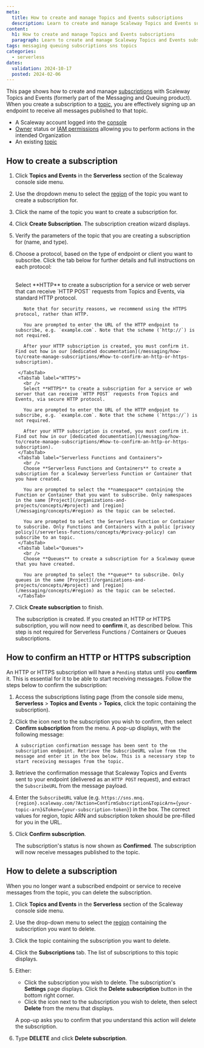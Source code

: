 ```yaml
---
meta:
  title: How to create and manage Topics and Events subscriptions
  description: Learn to create and manage Scaleway Topics and Events subscriptions. This guide ensures effective message delivery and streamlined communication.
content:
  h1: How to create and manage Topics and Events subscriptions
  paragraph: Learn to create and manage Scaleway Topics and Events subscriptions. This guide ensures effective message delivery and streamlined communication.
tags: messaging queuing subscriptions sns topics
categories:
  - serverless
dates:
  validation: 2024-10-17
  posted: 2024-02-06
---
```


This page shows how to create and manage [subscriptions](/messaging/concepts/#subscription) with Scaleway Topics and Events (formerly part of the Messaging and Queuing product). When you create a subscription to a [topic](/messaging/concepts/#topic), you are effectively signing up an endpoint to receive all messages published to that topic.

<Macro id="requirements" />

- A Scaleway account logged into the [console](https://console.scaleway.com)
- [Owner](/iam/concepts/#owner) status or [IAM permissions](/iam/concepts/#permission) allowing you to perform actions in the intended Organization
- An existing [topic](/messaging/how-to/create-manage-topics/)

## How to create a subscription

1. Click **Topics and Events** in the **Serverless** section of the Scaleway console side menu.

2. Use the dropdown menu to select the [region](/messaging/concepts/#region) of the topic you want to create a subscription for.

3. Click the name of the topic you want to create a subscription for.

4. Click **Create Subscription**. The subscription creation wizard displays.
    <Lightbox src="scaleway-topics-create-subs.webp" alt="In the Scaleway console, the Create a Subscription screen displays. The different sections of the screen are described in the steps below" />

5. Verify the parameters of the topic that you are creating a subscription for (name, and type).

6. Choose a protocol, based on the type of endpoint or client you want to subscribe. Click the tab below for further details and full instructions on each protocol:

    <Tabs id="messaging-subscription-protocol">
        <TabsTab label="HTTP">
          <br />
          Select **HTTP** to create a subscription for a service or web server that can receive `HTTP POST` requests from Topics and Events, via standard HTTP protocol.

          Note that for security reasons, we recommend using the HTTPS protocol, rather than HTTP.

          You are prompted to enter the URL of the HTTP endpoint to subscribe, e.g. `example.com`. Note that the scheme (`http://`) is not required.

          After your HTTP subscription is created, you must confirm it. Find out how in our [dedicated documentation](/messaging/how-to/create-manage-subscriptions/#how-to-confirm-an-http-or-https-subscription).

        </TabsTab>
        <TabsTab label="HTTPS">
          <br />
          Select **HTTPS** to create a subscription for a service or web server that can receive `HTTP POST` requests from Topics and Events, via secure HTTP protocol.

          You are prompted to enter the URL of the HTTP endpoint to subscribe, e.g. `example.com`. Note that the scheme (`https://`) is not required.

          After your HTTP subscription is created, you must confirm it. Find out how in our [dedicated documentation](/messaging/how-to/create-manage-subscriptions/#how-to-confirm-an-http-or-https-subscription).
        </TabsTab>
        <TabsTab label="Serverless Functions and Containers">
          <br />
          Choose **Serverless Functions and Containers** to create a subscription for a Scaleway Serverless Function or Container that you have created.

          You are prompted to select the **namespace** containing the Function or Container that you want to subscribe. Only namespaces in the same [Project](/organizations-and-projects/concepts/#project) and [region](/messaging/concepts/#region) as the topic can be selected.

          You are prompted to select the Serverless Function or Container to subscribe. Only Functions and Containers with a public [privacy policy](/serverless-functions/concepts/#privacy-policy) can subscribe to an topic.
        </TabsTab>
        <TabsTab label="Queues">
          <br />
          Choose **Queues** to create a subscription for a Scaleway queue that you have created.

          You are prompted to select the **queue** to subscribe. Only queues in the same [Project](/organizations-and-projects/concepts/#project) and [region](/messaging/concepts/#region) as the topic can be selected.
        </TabsTab>
    </Tabs>

7. Click **Create subscription** to finish.

    The subscription is created. If you created an HTTP or HTTPS subscription, you will now need to **confirm** it, as described below. This step is not required for Serverless Functions / Containers or Queues subscriptions.

## How to confirm an HTTP or HTTPS subscription

An HTTP or HTTPS subscription will have a `Pending` status until you **confirm** it. This is essential for it to be able to start receiving messages. Follow the steps below to confirm the subscription:

1. Access the subscriptions listing page (from the console side menu, **Serverless** > **Topics and Events** > **Topics**, click the topic containing the subscription).

2. Click the <Icon name="more" /> icon next to the subscription you wish to confirm, then select **Confirm subscription** from the menu. A pop-up displays, with the following message:

    ```
    A subscription confirmation message has been sent to the subscription endpoint. Retrieve the SubscribeURL value from the message and enter it in the box below. This is a necessary step to start receiving messages from the topic.
    ```

3. Retrieve the confirmation message that Scaleway Topics and Events sent to your endpoint (delivered as an `HTTP POST` request), and extract the `SubscribeURL` from the message payload.

4. Enter the `SubscribeURL` value (e.g. `https://sns.mnq.{region}.scaleway.com/?Action=ConfirmSubscription&TopicArn={your-topic-arn}&Token={your-subscription-token}`) in the box. The correct values for region, topic ARN and subscription token should be pre-filled for you in the URL.

5. Click **Confirm subscription**.

    The subscription's status is now shown as **Confirmed**. The subscription will now receive messages published to the topic.

## How to delete a subscription

When you no longer want a subscribed endpoint or service to receive messages from the topic, you can delete the subscription.

1. Click **Topics and Events** in the **Serverless** section of the Scaleway console side menu.

2. Use the drop-down menu to select the [region](/messaging/concepts/#region) containing the subscription you want to delete.

3. Click the topic containing the subscription you want to delete.

4. Click the **Subscriptions** tab. The list of subscriptions to this topic displays.

5. Either:
    - Click the subscription you wish to delete. The subscription's **Settings** page displays. Click the **Delete subscription** button in the bottom right corner.
    - Click the <Icon name="more" /> icon next to the subscription you wish to delete, then select **Delete** from the menu that displays.

    A pop-up asks you to confirm that you understand this action will delete the subscription.

6. Type **DELETE** and click **Delete subscription**.


